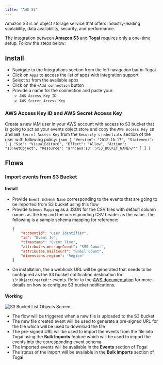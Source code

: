 ```yaml
---
title: "AWS S3"
---
```


Amazon S3 is an object storage service that offers industry-leading scalability, data availability, security, and performance.

The integration between **Amazon S3** and **Togai** requires only a one-time setup. Follow the steps below:

## Install
* Navigate to the Integrations section from the left navigation bar in Togai
* Click on `Apps` to access the list of apps with integration support
* Select `S3` from the available apps
* Click on the `+Add connection` button 
* Provide a name for the connection and paste your:
    * `AWS Access Key ID`
    * `AWS Secret Access Key`

### AWS Access Key ID and AWS Secret Access Key

Create a new IAM user in your AWS account with access to S3 bucket that is going to act as your events object store and copy the `AWS Access Key ID` and `AWS Secret Access Key` from the `Security credentials` section of the user with following policy:
    ```json
    {
        "Version": "2012-10-17",
        "Statement": [
            {
                "Sid": "VisualEditor0",
                "Effect": "Allow",
                "Action": "s3:GetObject",
                "Resource": "arn:aws:s3:::<S3_BUCKET_NAME>/*"
            }
        ]
    }
    ```

## Flows

### Import events from S3 Bucket 

#### Install

* Provide `Event Schema Name` corresponding to the events that are going to be imported from S3 bucket using this flow 
* Provide `Schema Mapping` as a JSON for the CSV files with default column names as the key and the corresponding CSV header as the value. The following is a sample schema mapping for reference:
    ```json
    {
        "accountId": "User Identifier",
        "id": "Event Id",
        "timestamp": "Event Time",
        "attributes.messageCount": "SMS Count",
        "attributes.mailCount": "Email Count",
        "dimensions.region": "Region"
    }
    ```
* On installation, the a webhook URL will be generated that needs to be configured as the S3 bucket notification destination for `s3:ObjectCreated:*` events. Refer to the [AWS documentation](https://docs.aws.amazon.com/AmazonS3/latest/userguide/NotificationHowTo.html) for more details on how to configure S3 bucket notifications.

#### Working

![S3 Bucket List Objects Screen](/docs/integrations/images/s3-bucket-list-objects-screen.png)

* The flow will be triggered when a new file is uploaded to the S3 bucket
* The new file created event will be used to generate a pre-signed URL for the file which will be used to download the file
* The pre-signed URL will be used to import the events from the file into Togai using the **Bulk Imports** feature which will be used to import the events into the corresponding event schema
* The imported events will be available in the **Events** section of Togai
* The status of the import will be available in the **Bulk Imports** section of Togai
